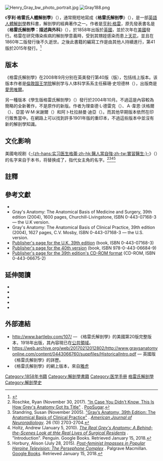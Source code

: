 {{Infobox book
| name          = 格雷氏解剖學<br>Henry Gray's Anatomy of the Human Body
| title_orig    = Anatomy: Descriptive and Surgical
| translator    =
| image         = Gray's Anatomy 20th edition (1918)- Title page.png
| caption       = 美國格雷氏解剖學第20版首頁（1918年）
| author        = [[亨利·格雷|亨利·格雷]]
| illustrator   = {{le|亨利·汎戴克·卡特|Henry Vandyke Carter}}
| cover_artist  =
| country       = [[英國|英國]]
| language      = [[英文|英文]]
| series        =
| subject       = [[人類解剖學|人類解剖學]]
| genre         =
| pub_date      = 1858年
| media_type    =
| pages         =
| isbn          =
| oclc          =
| preceded_by   =
| followed_by   =


}}
[[File:Henry_Gray_bw_photo_portrait.jpg|thumb]]
[[File:Gray188.png|thumb]]

《'''亨利·格雷氏人體解剖學'''》（{{lang-en|''Henry Gray's Anatomy of the Human Body''}}），通常簡短地寫成《'''格雷氏解剖學'''》（{{lang|en|''Gray's Anatomy''}}），是一部[[英語|英語]][[人體解剖學|人體解剖學]]教科書，解剖學的經典著作之一。作者是[[亨利·格雷|亨利·格雷]]，原先發表書名是《'''格雷氏解剖學：描述與外科'''》（{{lang|en|''Gray's Anatomy: Descriptive and Surgical''}}），於1858年出版於[[英國|英國]]，並於次年在[[美國|美國]]發行。格雷在研究傳染疾病的解剖學意義時，受到其甥姪感染而患上[[天花|天花]]，並且在1860年二版發行後不久逝世。之後此書籍的編寫工作是由其他人持續進行，第41版於2015年發行。<ref>{{cite web|url=http://www.medbookfree.com/grays-anatomy-the-anatomical-basis-of-clinical-practice-41st-edition-2016-pdf/|title=Gray’s Anatomy – The Anatomical Basis of Clinical Practice 41st edition|date=26 September 2015|accessdate=18 November 2015|archive-date=2015-11-18|archive-url=https://web.archive.org/web/20151118220913/http://www.medbookfree.com/grays-anatomy-the-anatomical-basis-of-clinical-practice-41st-edition-2016-pdf/|dead-url=yes}}</ref>

== 版本 ==
《格雷氏解剖學》在2008年9月分别在英美發行第40版（{{lang|en|Churchill Livingstone}}版），包括线上版本。该版本作者是[[倫敦国王学院|倫敦国王学院]]解剖学与人体科学系系主任蘇珊·史坦德林（{{lang|en|Susan Standring}}），出版商是[[愛思唯爾|愛思唯爾]]。

另一種版本《學生版格雷氏解剖學》（{{lang|en|''Gray's Anatomy for Students''}}）發行於2004年10月。不過這是內容較為簡略的全新著作，不是原作的新版。作者为理查德·L·德雷克（{{lang|en|Richard L. Drake}}）、Ａ·韋恩·沃格爾（{{lang|en|A. Wayne Vogl}}）、亞當·W·M·米謝爾（{{lang|en|Adam W. M. Mitchell}}）和阿卜杜拉赫曼·迪亞（{{lang|en|Abdulrahaman Dia}}）。而其他早期版本依然在印行販售當中。在網路上可以找到許多1901年版的重印本，不過這些版本中並沒有新的解剖學知識。

== 文化影响 ==
美國电视剧《[[实习医生格蕾|-{zh-hans:实习医生格蕾;zh-hk:醫人當自強;zh-tw:實習醫生;}-]]》（{{lang-en|''Grey's Anatomy''}}）的名字来自于本书，将'''{{lang|en|Gray}}'''替换成了'''{{lang|en|Grey}}'''，指代女主角的名字。<ref>Roschke, Ryan (November 30, 2017). [https://www.popsugar.com/entertainment/What-Does-Grey-Anatomy-Mean-44214116 "In Case You Didn't Know, This Is How Grey's Anatomy Got Its Title"] {{Wayback|url=https://www.popsugar.com/entertainment/What-Does-Grey-Anatomy-Mean-44214116 |date=20180116135316 }}. [[PopSugar|PopSugar]].</ref><ref>Standring, Susan (November 2005). [http://www.ajnr.org/content/26/10/2703 "Gray’s Anatomy, 39th Edition: The Anatomical Basis of Clinical Practice"] {{Wayback|url=http://www.ajnr.org/content/26/10/2703 |date=20180116081401 }}. ''[[American_Journal_of_Neuroradiology|American Journal of Neuroradiology]]''. 26 (10) 2703-2704.</ref><ref>Holtz, Andrew (January 5, 2010). [https://books.google.com/books?id=eVIRz3n5uPMC&pg=PT15&lpg=PT15&dq=Grey's+Anatomy,+meredith+grey,+Henry+Gray,+anatomy,+1858&source=bl&ots=RMUw3KFeEY&sig=aHZOm3HclquQYNvjFdypxSvm9XQ&hl=en&sa=X&ved=0ahUKEwiZ_rytqNvYAhVkmeAKHUqEAOYQ6AEIWzAN#v=onepage&q=Grey'sAnatomy%2Cmeredithgrey%2CHenryGray%2Canatomy%2C1858&f=false ''The Real Grey's Anatomy: A Behind-the-Scenes Look at thte Real Lives of Surgical Residents''] {{Wayback|url=https://books.google.com/books?id=eVIRz3n5uPMC&pg=PT15&lpg=PT15&dq=Grey%27s+Anatomy%2C+meredith+grey%2C+Henry+Gray%2C+anatomy%2C+1858&source=bl&ots=RMUw3KFeEY&sig=aHZOm3HclquQYNvjFdypxSvm9XQ&hl=en&sa=X&ved=0ahUKEwiZ_rytqNvYAhVkmeAKHUqEAOYQ6AEIWzAN#v=onepage&q=Grey'sAnatomy%2Cmeredithgrey%2CHenryGray%2Canatomy%2C1858&f=false |date=20180130145155 }}. "Introduction". Penguin. Google Books. Retrieved January 15, 2018.</ref><ref>Horbury, Alison (July 28, 2015). [https://books.google.com/books?id=vJdMCgAAQBAJ&pg=PT172&lpg=PT172&dq=Henry+Gray,+Gray's+Anatomy,+Meredith+grey&source=bl&ots=aaMIZXiHL7&sig=5DA54ISJUgbjN99tU7F6Z0PHKGk&hl=en&sa=X&ved=0ahUKEwiL1ubep9vYAhXocd8KHUafDEgQ6AEIWjAO#v=onepage&q=HenryGray%2CGray'sAnatomy%2CMeredithgrey&f=false ''Post-feminist Impasses in Popular Heroine Television: The Persephone Complex''] {{Wayback|url=https://books.google.com/books?id=vJdMCgAAQBAJ&pg=PT172&lpg=PT172&dq=Henry+Gray%2C+Gray%27s+Anatomy%2C+Meredith+grey&source=bl&ots=aaMIZXiHL7&sig=5DA54ISJUgbjN99tU7F6Z0PHKGk&hl=en&sa=X&ved=0ahUKEwiL1ubep9vYAhXocd8KHUafDEgQ6AEIWjAO#v=onepage&q=HenryGray%2CGray'sAnatomy%2CMeredithgrey&f=false |date=20180130145155 }}. Palgrave Macmillan. [[Google_Books|Google Books]]. Retrieved January 15, 2018.</ref>

==註釋==
{{reflist}}

==參考文獻==
{{refbegin}}
* {{cite book |author1= Richard L. Drake |author2= A. Wayne Vogl |author3= Adam W. M. Mitchell |title=Gray's Basic Anatomy  |publisher=Elsevier; 2 edition (March 7, 2017) |location=  |year=2017|pages=640 |isbn= 978-0323474047 |oclc= |doi=}}
* Gray's Anatomy: The Anatomical Basis of Medicine and Surgery, 39th edition (2004), 1600 pages, Churchill-Livingstone, ISBN 0-443-07168-3 — the U.K version.
* Gray's Anatomy: The Anatomical Basis of Clinical Practice, 39th edition (2004), 1627 pages, C.V. Mosby, ISBN 0-443-07168-3 — the U.S. version.
* [https://web.archive.org/web/20041205184205/http://intl.elsevierhealth.com/catalogue/title.cfm?ISBN=0443071683 Publisher's page for the U.K. 39th edition] (book, ISBN 0-443-07168-3)
* [http://www.us.elsevierhealth.com/product.jsp?isbn=9780443066849 Publisher's page for the 40th version] {{Wayback|url=http://www.us.elsevierhealth.com/product.jsp?isbn=9780443066849 |date=20100924075756 }} (book, ISBN 978-0-443-06684-9)
* [http://www.elsevier-international.com/catalogue/title.cfm?ISBN=978-0-443-06684-9 Publisher's page for the 39th edition's CD-ROM format] {{Wayback|url=http://www.elsevier-international.com/catalogue/title.cfm?ISBN=978-0-443-06684-9 |date=20190502143849 }} (CD-ROM, ISBN 0-443-06675-2) 
{{refend}}

==延伸閱讀==
{{refbegin}}
*{{citation |year=1858 |author=Gray, Henry |title=Anatomy Descriptive and Surgical |url=http://openlibrary.org/books/OL24780759M/Anatomy_descriptive_and_surgical |place=London |publisher=John W. Parker and Son |postscript= Online- and PDF versions of the 1st edition at [[Open_Library|Open Library]]/[[Internet_Archive|Internet Archive]]. <small>Several other editions are also available at this site.</small> |accessdate=16 October 2011 |archive-date=2013-06-11 |archive-url=https://web.archive.org/web/20130611093303/http://openlibrary.org/books/OL24780759M/Anatomy_descriptive_and_surgical |dead-url=no }}
* {{citation|title=Gray's Anatomy: The Anatomical Basis of Clinical Practice |edition=40th |year= 2008 |publisher= Churchill-Livingstone, Elsevier |isbn= 978-0-443-06684-9}}
*{{citation |year=2005 |author=Richardson, Ruth |chapter=A Historical Introduction to Gray's Anatomy |chapter-url=http://www.graysanatomyonline.com/content/0443066760/suppfiles/HistoricalIntro.pdf |title=Gray's Anatomy: The Anatomical Basis of Clinical Practice |edition=39th (electronic version) |editor=Susan Standring |place=Edinburgh |publisher=Elsevier Churchill Livingston |accessdate=16 October 2011 |postscript=, A brief history of the British Edition of the book. |archive-date=2017-02-12 |archive-url=https://web.archive.org/web/20170212012802/http://www.graysanatomyonline.com/content/0443066760/suppfiles/HistoricalIntro.pdf |dead-url=yes }}
*{{citation|author= Richardson, Ruth |title= The Making of Mr. Gray's Anatomy |year=2008 |publisher= [[Oxford_University_Press|Oxford University Press]] |isbn=0-19-955299-1}}
*{{citation|author= Hayes, Bill |title= The Anatomist: a True story of Gray's Anatomy |year= 2007 |publisher= Ballantine |isbn= 978-0-345-45689-2}}
{{refend}}
{{refend}}

==外部連結==
{{commonscat|Gray's Anatomy plates}}
* http://www.bartleby.com/107/ {{Wayback|url=http://www.bartleby.com/107/ |date=20100211180645 }} — 《格雷氏解剖學》的美國第20版完整版本，1918年出版，其內容現已在[[公共領域|公共領域]]。
* https://web.archive.org/web/20170212012802/http://www.graysanatomyonline.com/content/0443066760/suppfiles/HistoricalIntro.pdf — 英國版《格雷氏解剖學》的詳歷。
* 《格雷氏解剖學》的網上版本，來自[https://web.archive.org/web/20121010212159/http://education.yahoo.com/reference/gray/ 雅虎]

[[Category:1858年书籍|Category:1858年书籍]]
[[Category:解剖學書籍|Category:解剖學書籍]]
[[Category:医学手册|Category:医学手册]]
[[Category:格雷氏解剖學|]]
[[Category:解剖學史|Category:解剖學史]]